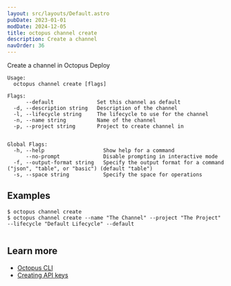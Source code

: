 ```yaml
---
layout: src/layouts/Default.astro
pubDate: 2023-01-01
modDate: 2024-12-05
title: octopus channel create
description: Create a channel
navOrder: 36
---
```


Create a channel in Octopus Deploy

```
Usage:
  octopus channel create [flags]

Flags:
      --default              Set this channel as default
  -d, --description string   Description of the channel
  -l, --lifecycle string     The lifecycle to use for the channel
  -n, --name string          Name of the channel
  -p, --project string       Project to create channel in


Global Flags:
  -h, --help                   Show help for a command
      --no-prompt              Disable prompting in interactive mode
  -f, --output-format string   Specify the output format for a command ("json", "table", or "basic") (default "table")
  -s, --space string           Specify the space for operations

```

## Examples

<SamplesInstance />

```
$ octopus channel create
$ octopus channel create --name "The Channel" --project "The Project" --lifecycle "Default Lifecycle" --default


```

## Learn more

- [Octopus CLI](/docs/octopus-rest-api/cli)
- [Creating API keys](/docs/octopus-rest-api/how-to-create-an-api-key)